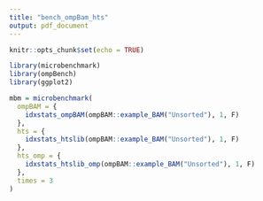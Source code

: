 ```yaml
---
title: "bench_ompBam_hts"
output: pdf_document
---
```


```r
knitr::opts_chunk$set(echo = TRUE)
```

```r
library(microbenchmark)
library(ompBench)
library(ggplot2)
```

```r
mbm = microbenchmark(
  ompBAM = {
    idxstats_ompBAM(ompBAM::example_BAM("Unsorted"), 1, F)
  },
  hts = {
    idxstats_htslib(ompBAM::example_BAM("Unsorted"), 1, F)
  },
  hts_omp = {
    idxstats_htslib_omp(ompBAM::example_BAM("Unsorted"), 1, F)
  },  
  times = 3
)
```
